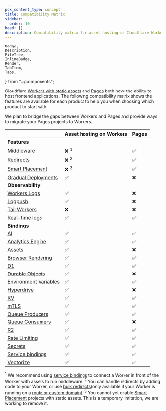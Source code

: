 ```yaml
---
pcx_content_type: concept
title: Compatibility Matrix
sidebar:
  order: 10
head: []
description: Compatibility matrix for asset hosting on Cloudflare Workers and Pages.
---
```


	Badge,
	Description,
	FileTree,
	InlineBadge,
	Render,
	TabItem,
	Tabs,
} from "~/components";

Cloudflare [Workers with static assets](/workers/static-assets/) and [Pages](/pages/) both have the ability to host frontend applications. The following compatibility matrix shows the features are available for each product to help you when choosing which product to start with.

We plan to bridge the gaps between Workers and Pages and provide ways to migrate your Pages projects to Workers.

|                                                                                     | Asset hosting on Workers | Pages |
| ----------------------------------------------------------------------------------- | ------------------------ | ----- |
| **Features**                                                                        |                          |       |
| [Middleware](/pages/functions/middleware/)                                          | ❌ <sup>1</sup>          | ✅    |
| [Redirects](/pages/configuration/redirects/)                                        | ❌ <sup>2</sup>          | ✅    |
| [Smart Placement](/workers/configuration/smart-placement/)                          | ❌ <sup>3</sup>          | ✅    |
| [Gradual Deployments](/workers/configuration/versions-and-deployments/)             | ✅                       | ❌    |
| **Observability**                                                                   |                          |       |
| [Workers Logs](/workers/observability/logs/workers-logs/)                           | ✅                       | ❌    |
| [Logpush](/workers/observability/logging/logpush/)                                  | ✅                       | ❌    |
| [Tail Workers](/workers/observability/logging/tail-workers/)                        | ❌                       | ❌    |
| [Real-time logs](/workers/observability/logging/real-time-logs/)                    | ✅                       | ✅    |
| **Bindings**                                                                        |                          |       |
| [AI](/workers-ai/get-started/workers-wrangler/#2-connect-your-worker-to-workers-ai) | ✅                       | ✅    |
| [Analytics Engine](/analytics/analytics-engine)                                     | ✅                       | ✅    |
| [Assets](/workers/static-assets/binding/)                                           | ✅                       | ❌    |
| [Browser Rendering](/browser-rendering)                                             | ✅                       | ✅    |
| [D1](/d1/build-with-d1/d1-client-api/)                                              | ✅                       | ✅    |
| [Durable Objects](/durable-objects/api/)                                            | ✅                       | ❌    |
| [Environment Variables](/workers/configuration/environment-variables/)              | ✅                       | ✅    |
| [Hyperdrive](/hyperdrive/)                                                          | ✅                       | ❌    |
| [KV](/kv/)                                                                          | ✅                       | ✅    |
| [mTLS](/workers/runtime-apis/bindings/mtls/)                                        | ✅                       | ✅    |
| [Queue Producers](/queues/configuration/configure-queues/#producer)                 | ✅                       | ✅    |
| [Queue Consumers](/queues/configuration/configure-queues/#consumer)                 | ✅                       | ❌    |
| [R2](/r2/)                                                                          | ✅                       | ✅    |
| [Rate Limiting](/workers/runtime-apis/bindings/rate-limit/)                         | ✅                       | ✅    |
| [Secrets](/workers/configuration/secrets/)                                          | ✅                       | ✅    |
| [Service bindings](workers/configuration/secrets/)                                  | ✅                       | ✅    |
| [Vectorize](/vectorize/get-started/intro/#3-bind-your-worker-to-your-index)         | ✅                       | ✅    |

<sup>1</sup> We recommend using [service
bindings](/workers/runtime-apis/bindings/service-bindings/) to connect a Worker
in front of the Worker with assets to run middleware.
<sup>2</sup> You can handle redirects by adding code to your Worker, or use
[bulk redirects](/rules/url-forwarding/bulk-redirects/#_top)(only available if
your Worker is running on a [route or custom
domain](/workers/configuration/routing/)).
<sup>3</sup> You cannot yet enable [Smart
Placement](/workers/configuration/smart-placement/) projects with static assets.
This is a temporary limitation, we are working to remove it.
